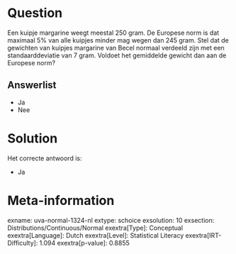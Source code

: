 Question
========

Een kuipje margarine weegt meestal 250 gram. De Europese norm is dat
maximaal 5% van alle kuipjes minder mag wegen dan 245 gram. Stel dat de
gewichten van kuipjes margarine van Becel normaal verdeeld zijn met een
standaarddeviatie van 7 gram. Voldoet het gemiddelde gewicht dan aan de
Europese norm?

Answerlist
----------

* Ja
* Nee

Solution
========

Het correcte antwoord is: 

* Ja

Meta-information
================
exname: uva-normal-1324-nl
extype: schoice
exsolution: 10
exsection: Distributions/Continuous/Normal
exextra[Type]: Conceptual
exextra[Language]: Dutch
exextra[Level]: Statistical Literacy
exextra[IRT-Difficulty]: 1.094
exextra[p-value]: 0.8855
